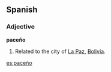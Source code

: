 ==Spanish==
===Adjective===
'''paceño'''
# Related to the city of [[La Paz]], [[Bolivia]].

[[es:paceño]]